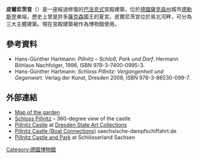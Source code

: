 '''皮爾尼茨宮'''（{{lang-de|Schloss Pillnitz}}）是一座經過修復的[[巴洛克式建築|巴洛克式]]宮殿建築，位於[[德國|德國]][[薩克森州|薩克森州]]城市[[德勒斯登|德勒斯登]]東端，歷史上曾是許多[[薩克森|薩克森]]國王的夏宮。皮爾尼茨宮位於易北河畔，可分為三大主體建築。現在宮殿建築被作為博物館使用。

== 參考資料 ==
* Hans-Günther Hartmann: ''Pillnitz – Schloß, Park und Dorf''. Hermann Böhlaus Nachfolger, 1996, ISBN 978-3-7400-0995-3.
* Hans-Günther Hartmann: ''Schloss Pillnitz: Vergangenheit und Gegenwart.'' Verlag der Kunst, Dresden 2008, ISBN 978-3-86530-099-7.

==外部連結==
{{Commons-inline|Schloss Pillnitz}}
* [https://web.archive.org/web/20120425051131/http://www.finde-dein-erlebnis.de/downloads/schlosspark_pillnitz.pdf Map of the garden]
*[http://www.bernievancastle.de/index.php?option=com_content&view=article&id=1599/ Schloss Pillnitz] {{Wayback|url=http://www.bernievancastle.de/index.php?option=com_content&view=article&id=1599%2F |date=20160822125334 }} – 360-degree view of the castle
* [https://web.archive.org/web/20120106151241/http://www.skd.museum/en/museums-institutions/schloss-pillnitz/index.html Pillnitz Castle] at [[Staatliche_Kunstsammlungen_Dresden|Dresden State Art Collections]]
* [https://web.archive.org/web/20120415011028/http://www.saechsische-dampfschiffahrt.de/english/fahrtenangebote/anlege-ort-schloss-pillnitz.html Pillnitz Castle (Boat Connections)] saechsische-dampfschiffahrt.de
* [https://web.archive.org/web/20111004025647/http://www.schloesserland-sachsen.de/en/palaces_castles_and_gardens/gardens_and_parks/pillnitz_castle_and_park/ Pillnitz Castle and Park] at Schlösserland Sachsen

{{coord|51|0|32.08|N|13|52|12.57|E|display=title|region:DE-SN_type:landmark_source:dewiki}}

[[Category:德國博物館|Category:德國博物館]]